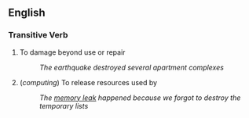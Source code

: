 == English ==

=== Transitive Verb ===

# To damage beyond use or repair
#: ''The earthquake destroyed several apartment complexes''
# (''computing'') To release resources used by
#: ''The [[memory leak]] happened because we forgot to destroy the temporary lists''